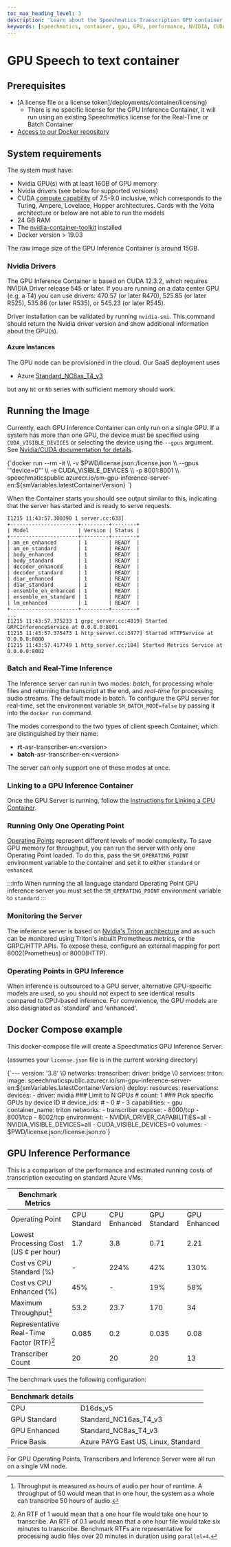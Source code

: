 ```yaml
---
toc_max_heading_level: 3
description: 'Learn about the Speechmatics Transcription GPU container system'
keywords: [speechmatics, container, gpu, GPU, performance, NVIDIA, CUDA, SaaS, on-prem]
---
```



# GPU Speech to text container

## Prerequisites

- [A license file or a license token]/deployments/container/licensing)
  - There is no specific license for the GPU Inference Container, it will run using an existing Speechmatics license for the Real-Time or Batch
    Container
- [Access to our Docker repository](/deployments/container/accessing-images)

## System requirements

The system must have:

- Nvidia GPU(s) with at least 16GB of GPU memory
- Nvidia drivers (see below for supported versions)
- CUDA [compute capability](https://docs.nvidia.com/cuda/cuda-c-programming-guide/index.html#compute-capabilities) of 7.5-9.0 inclusive,
  which corresponds to the Turing, Ampere, Lovelace, Hopper architectures. Cards with the Volta architecture or below are not able to run the models
- 24 GB RAM
- The [nvidia-container-toolkit](https://github.com/NVIDIA/nvidia-docker) installed
- Docker version > 19.03

The raw image size of the GPU Inference Container is around 15GB.

### Nvidia Drivers

The GPU Inference Container is based on CUDA 12.3.2, which requires NVIDIA Driver release 545 or later.
If you are running on a data center GPU (e.g, a T4) you can use drivers: 470.57 (or later R470), 525.85 (or later R525), 535.86 (or later R535), or 545.23 (or later R545).

Driver installation can be validated by running `nvidia-smi`. This command should return the Nvidia driver version and show additional information about the GPU(s).

#### Azure Instances

The GPU node can be provisioned in the cloud. Our SaaS deployment uses

- Azure [Standard_NC8as_T4_v3](https://learn.microsoft.com/en-us/azure/virtual-machines/nct4-v3-series)

but any `NC` or `ND` series with sufficient memory should work.

## Running the Image

Currently, each GPU Inference Container can only run on a single GPU.
If a system has more than one GPU, the device must be specified using `CUDA_VISIBLE_DEVICES`
or selecting the device using the `--gpus` argument. See [Nvidia/CUDA documentation for details](https://docs.nvidia.com/cuda/cuda-c-programming-guide/index.html#cuda-environment-variables).

<CodeBlock>
  {`docker run --rm -it \\
  -v $PWD/license.json:/license.json \\
  --gpus '"device=0"' \\
  -e CUDA_VISIBLE_DEVICES \\
  -p 8001:8001 \\
  speechmaticspublic.azurecr.io/sm-gpu-inference-server-en:${smVariables.latestContainerVersion}
`}
</CodeBlock>

When the Container starts you should see output similar to this,
indicating that the server has started and is ready to serve requests.

```
I1215 11:43:57.300390 1 server.cc:633]
+----------------------+---------+--------+
| Model                | Version | Status |
+----------------------+---------+--------+
| am_en_enhanced       | 1       | READY  |
| am_en_standard       | 1       | READY  |
| body_enhanced        | 1       | READY  |
| body_standard        | 1       | READY  |
| decoder_enhanced     | 1       | READY  |
| decoder_standard     | 1       | READY  |
| diar_enhanced        | 1       | READY  |
| diar_standard        | 1       | READY  |
| ensemble_en_enhanced | 1       | READY  |
| ensemble_en_standard | 1       | READY  |
| lm_enhanced          | 1       | READY  |
+----------------------+---------+--------+
...
I1215 11:43:57.375233 1 grpc_server.cc:4819] Started GRPCInferenceService at 0.0.0.0:8001
I1215 11:43:57.375473 1 http_server.cc:3477] Started HTTPService at 0.0.0.0:8000
I1215 11:43:57.417749 1 http_server.cc:184] Started Metrics Service at 0.0.0.0:8002
```

### Batch and Real-Time Inference

The Inference server can run in two modes: _batch_, for processing whole files and returning the transcript at the end, and _real-time_ for
processing audio streams. The default mode is batch. To configure the GPU server for real-time, set the environment variable
`SM_BATCH_MODE=false` by passing it into the `docker run` command.

The modes correspond to the two types of client speech Container, which are distinguished by their name:

- **rt**-asr-transcriber-en:&lt;version&gt;
- **batch**-asr-transcriber-en:&lt;version&gt;

The server can only support one of these modes at once.

### Linking to a GPU Inference Container

Once the GPU Server is running, follow the [Instructions for Linking a CPU Container](/deployments/container/cpu-speech-to-text-container#linking-to-a-gpu-inference-container).

### Running Only One Operating Point

[Operating Points](/speech-to-text/features/accuracy-language-packs#accuracy) represent different levels of model complexity.
To save GPU memory for throughput, you can run the server with only one Operating Point loaded. To do this, pass the
`SM_OPERATING_POINT` environment variable to the container and set it to either `standard` or `enhanced`.

:::info
When running the all language standard Operating Point GPU inference server you must set the `SM_OPERATING_POINT` environment variable to `standard`
:::

### Monitoring the Server

The inference server is based on [Nvidia's Triton architecture](https://developer.nvidia.com/nvidia-triton-inference-server) and as such
can be monitored using Triton's inbuilt Prometheus metrics, or the GRPC/HTTP APIs. To expose these, configure an external mapping for port
8002(Prometheus) or 8000(HTTP).

### Operating Points in GPU Inference

When inference is outsourced to a GPU server, alternative GPU-specific models are used, so you should not expect to see identical results compared to CPU-based inference. For convenience, the GPU models are also designated as 'standard' and 'enhanced'.

## Docker Compose example

This docker-compose file will create a Speechmatics GPU Inference Server:

(assumes your `license.json` file is in the current working directory)

<CodeBlock language='yaml'>
  {`---
version: '3.8'
\0
networks:
  transcriber:
    driver: bridge
\0
services:
  triton:
    image: speechmaticspublic.azurecr.io/sm-gpu-inference-server-en:${smVariables.latestContainerVersion}
    deploy:
      resources:
        reservations:
          devices:
            - driver: nvidia
              ### Limit to N GPUs
              # count: 1
              ### Pick specific GPUs by device ID
              # device_ids:
              #   - 0
              #   - 3
              capabilities:
                - gpu
    container_name: triton
    networks:
      - transcriber
    expose:
      - 8000/tcp
      - 8001/tcp
      - 8002/tcp
    environment:
      - NVIDIA_DRIVER_CAPABILITIES=all
      - NVIDIA_VISIBLE_DEVICES=all
      - CUDA_VISIBLE_DEVICES=0
    volumes:
      - $PWD/license.json:/license.json:ro`}
</CodeBlock>

## GPU Inference Performance

This is a comparison of the performance and estimated running costs of transcription executing on
standard Azure VMs.

| Benchmark Metrics                          |              |              |              |              |
| ------------------------------------------ | ------------ | ------------ | ------------ | ------------ |
| Operating Point                            | CPU Standard | CPU Enhanced | GPU Standard | GPU Enhanced |
| Lowest Processing Cost (US ¢ per hour)     | 1.7          | 3.8          | 0.71         | 2.21         |
| Cost vs CPU Standard (%)                   | -            | 224%         | 42%          | 130%         |
| Cost vs CPU Enhanced (%)                   | 45%          | -            | 19%          | 58%          |
| Maximum Throughput[^1]                     | 53.2         | 23.7         | 170          | 34           |
| Representative Real-Time Factor (RTF)[^2]  | 0.085        | 0.2          | 0.035        | 0.08         |
| Transcriber Count                          | 20           | 20           | 20           | 13           |

The benchmark uses the following configuration:

| Benchmark details |                                     |
| ----------------- | ----------------------------------- |
| CPU               | D16ds_v5                            |
| GPU Standard      | Standard_NC16as_T4_v3               |
| GPU Enhanced      | Standard_NC8as_T4_v3                |
| Price Basis       | Azure PAYG East US, Linux, Standard |

For GPU Operating Points, Transcribers and Inference Server were all run on a single VM node.

[^1]: Throughput is measured as hours of audio per hour of runtime. A throughput of 50 would mean that in one hour, the system as a whole can transcribe 50 hours of audio.
[^2]: An RTF of 1 would mean that a one hour file would take one hour to transcribe. An RTF of 0.1 would mean that a one hour file would take six minutes to transcribe. Benchmark RTFs are representative for processing audio files over 20 minutes in duration using `parallel=4`.